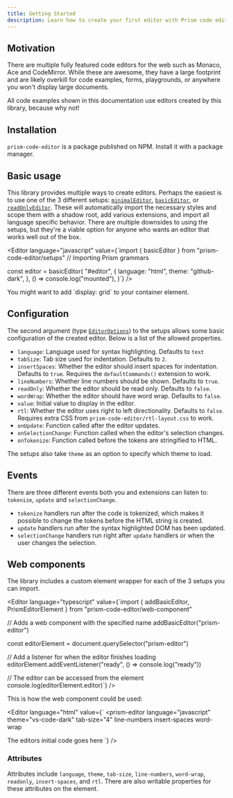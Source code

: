 ```yaml
---
title: Getting Started
description: Learn how to create your first editor with Prism code editor.
---
```



## Motivation

There are multiple fully featured code editors for the web such as Monaco, Ace and CodeMirror. While these are awesome, they have a large footprint and are likely overkill for code examples, forms, playgrounds, or anywhere you won't display large documents.

All code examples shown in this documentation use editors created by this library, because why not!

## Installation

`prism-code-editor` is a package published on NPM. Install it with a package manager.

<Tabs>
  <TabItem label="npm">
		<Editor language="bash" value={"npm install prism-code-editor"} />
  </TabItem>
  <TabItem label="pnpm">
		<Editor language="bash" value={"pnpm add prism-code-editor"} />
  </TabItem>
  <TabItem label="yarn">
		<Editor language="bash" value={"yarn add prism-code-editor"} />
  </TabItem>
</Tabs>

## Basic usage

This library provides multiple ways to create editors. Perhaps the easiest is to use one of the 3 different setups: [`minimalEditor`](/api-reference/setups/f-minimaleditor), [`basicEditor`](/api-reference/setups/f-basiceditor), or [`readOnlyEditor`](/api-reference/setups/f-readonlyditor). These will automatically import the necessary styles and scope them with a shadow root, add various extensions, and import all language specific behavior. There are multiple downsides to using the setups, but they're a viable option for anyone who wants an editor that works well out of the box.

<Editor language="javascript" value={`import { basicEditor } from "prism-code-editor/setups"
// Importing Prism grammars

const editor = basicEditor(
	"#editor",
	{
		language: "html",
		theme: "github-dark",
	},
	() => console.log("mounted"),
)`} />

<Aside type="note">
	You might want to add `display: grid` to your container element.
</Aside>

## Configuration

The second argument (type [`EditorOptions`](/api-reference/index/types/editoroptions)) to the setups allows some basic configuration of the created editor. Below is a list of the allowed properties.

- `language`: Language used for syntax highlighting. Defaults to `text`
- `tabSize`: Tab size used for indentation. Defaults to `2`.
- `insertSpaces`: Whether the editor should insert spaces for indentation. Defaults to `true`. Requires the `defaultCommands()` extension to work.
- `lineNumbers`: Whether line numbers should be shown. Defaults to `true`.
- `readOnly`: Whether the editor should be read only. Defaults to `false`.
- `wordWrap`: Whether the editor should have word wrap. Defaults to `false`.
- `value`: Initial value to display in the editor.
- `rtl`: Whether the editor uses right to left directionality. Defaults to `false`. Requires extra CSS from `prism-code-editor/rtl-layout.css` to work.
- `onUpdate`: Function called after the editor updates.
- `onSelectionChange`: Function called when the editor's selection changes.
- `onTokenize`: Function called before the tokens are stringified to HTML.

The setups also take `theme` as an option to specify which theme to load.

## Events

There are three different events both you and extensions can listen to: `tokenize`, `update` and `selectionChange`.

- `tokenize` handlers run after the code is tokenized, which makes it possible to change the tokens before the HTML string is created.
- `update` handlers run after the syntax highlighted DOM has been updated.
- `selectionChange` handlers run right after `update` handlers or when the user changes the selection.

## Web components

The library includes a custom element wrapper for each of the 3 setups you can import.

<Editor language="typescript" value={`import { addBasicEditor, PrismEditorElement } from "prism-code-editor/web-component"

// Adds a web component with the specified name
addBasicEditor("prism-editor")

const editorElement = document.querySelector<PrismEditorElement>("prism-editor")

// Add a listener for when the editor finishes loading
editorElement.addEventListener("ready", () => console.log("ready"))

// The editor can be accessed from the element
console.log(editorElement.editor)`} />

This is how the web component could be used:

<Editor language="html" value={`<style>
	prism-editor {
		display: grid;
	}
</style>
<prism-editor
	language="javascript"
	theme="vs-code-dark"
	tab-size="4"
	line-numbers
	insert-spaces
	word-wrap
>
  The editors initial code goes here
</prism-editor>`} />

### Attributes

Attributes include `language`, `theme`, `tab-size`, `line-numbers`, `word-wrap`, `readonly`, `insert-spaces`, and `rtl`. There are also writable properties for these attributes on the element.
